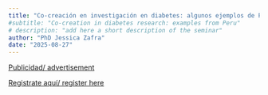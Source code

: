 ```yaml
---
title: "Co-creación en investigación en diabetes: algunos ejemplos de Perú"
#subtitle: "Co-creation in diabetes research: examples from Peru" 
# description: "add here a short description of the seminar" 
author: "PhD Jessica Zafra"
date: "2025-08-27"
---
```


[Publicidad/ advertisement](2025-08-27.pdf)

[Registrate aquí/ register
here](https://aarhusuniversity.zoom.us/meeting/register/B6bsNSiASGKGePVRCrgz2A)
